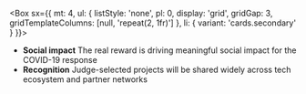 
<Box
  sx={{
    mt: 4,
    ul: {
      listStyle: 'none',
      pl: 0,
      display: 'grid',
      gridGap: 3,
      gridTemplateColumns: [null, 'repeat(2, 1fr)']
    },
    li: {
      variant: 'cards.secondary'
    }
  }}>

- **Social impact** The real reward is driving meaningful social impact for the COVID-19 response
- **Recognition** Judge-selected projects will be shared widely across tech ecosystem and partner networks

</Box>
